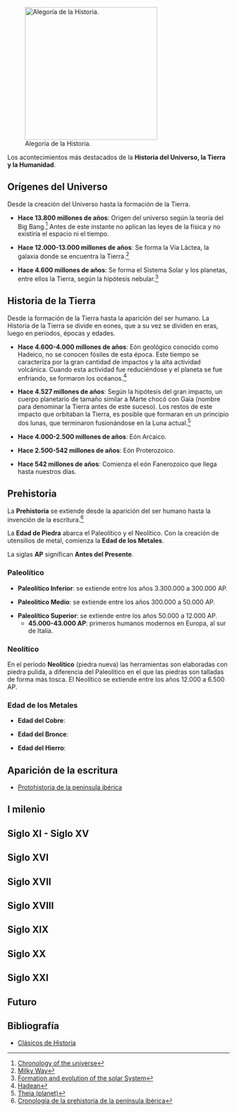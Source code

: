 {{header|1=Historia}}
{{historia}}
[[File:historia.jpg|thumb|right|300px|Alegoría de la Historia.]]

Los acontecimientos más destacados de la '''Historia del Universo, la Tierra y la Humanidad'''.

== Orígenes del Universo ==

Desde la creación del Universo hasta la formación de la Tierra.

* '''Hace 13.800 millones de años''': Origen del universo según la teoría del Big Bang.<ref>[https://en.wikipedia.org/wiki/Chronology_of_the_universe Chronology of the universe]</ref> Antes de este instante no aplican las leyes de la física y no existiría el espacio ni el tiempo.

* '''Hace 12.000-13.000 millones de años''': Se forma la Vía Láctea, la galaxia donde se encuentra la Tierra.<ref>[https://en.wikipedia.org/wiki/Milky_Way#Formation Milky Way]</ref>

* '''Hace 4.600 millones de años''': Se forma el Sistema Solar y los planetas, entre ellos la Tierra, según la hipótesis nebular.<ref>[https://en.wikipedia.org/wiki/Formation_and_evolution_of_the_Solar_System Formation and evolution of the solar System]</ref>

== Historia de la Tierra ==

Desde la formación de la Tierra hasta la aparición del ser humano. La Historia de la Tierra se divide en eones, que a su vez se dividen en eras, luego en períodos, épocas y edades. 

* '''Hace 4.600-4.000 millones de años''': Eón geológico conocido como Hadeico, no se conocen fósiles de esta época. Este tiempo se caracteriza por la gran cantidad de impactos y la alta actividad volcánica. Cuando esta actividad fue reduciéndose y el planeta se fue enfriando, se formaron los océanos.<ref>[https://en.wikipedia.org/wiki/Hadean Hadean]</ref>

* '''Hace 4.527 millones de años''': Según la hipótesis del gran impacto, un cuerpo planetario de tamaño similar a Marte chocó con Gaia (nombre para denominar la Tierra antes de este suceso). Los restos de este impacto que orbitaban la Tierra, es posible que formaran en un principio dos lunas, que terminaron fusionándose en la Luna actual.<ref>[https://en.wikipedia.org/wiki/Theia_(planet) Theia (planet)]</ref>

* '''Hace 4.000-2.500 millones de años''': Eón Arcaico.

* '''Hace 2.500-542 millones de años''': Eón Proterozoico.

* '''Hace 542 millones de años''': Comienza el eón Fanerozoico que llega hasta nuestros días.

<!--

The Hadean eon represents the time before a reliable (fossil) record of life; it began with the formation of the planet and ended 4.0 billion years ago. The following Archean and Proterozoic eons produced the beginnings of life on Earth and its earliest evolution. The succeeding eon is the Phanerozoic, divided into three eras: the Palaeozoic, an era of arthropods, fishes, and the first life on land; the Mesozoic, which spanned the rise, reign, and climactic extinction of the non-avian dinosaurs; and the Cenozoic, which saw the rise of mammals. Recognizable humans emerged at most 2 million years ago, a vanishingly small period on the geological scale.

The earliest undisputed evidence of life on Earth dates at least from 3.5 billion years ago,[7][8][9] during the Eoarchean Era, after a geological crust started to solidify following the earlier molten Hadean Eon. There are microbial mat fossils such as stromatolites found in 3.48 billion-year-old sandstone discovered in Western Australia.[10][11][12] Other early physical evidence of a biogenic substance is graphite in 3.7 billion-year-old metasedimentary rocks discovered in southwestern Greenland[13] as well as "remains of biotic life" found in 4.1 billion-year-old rocks in Western Australia.[14][15] According to one of the researchers, "If life arose relatively quickly on Earth … then it could be common in the universe."[14]

Photosynthetic organisms appeared between 3.2 and 2.4 billion years ago and began enriching the atmosphere with oxygen. Life remained mostly small and microscopic until about 580 million years ago, when complex multicellular life arose, developed over time, and culminated in the Cambrian Explosion about 541 million years ago. This sudden diversification of life forms produced most of the major phyla known today, and divided the Proterozoic Eon from the Cambrian Period of the Paleozoic Era. It is estimated that 99 percent of all species that ever lived on Earth, over five billion,[16] have gone extinct.[17][18] Estimates on the number of Earth's current species range from 10 million to 14 million,[19] of which about 1.2 million are documented, but over 86 percent have not been described.[20] However, it was recently claimed that 1 trillion species currently live on Earth, with only one-thousandth of one percent described.[21]

The Earth's crust has constantly changed since its formation, as has life has since its first appearance. Species continue to evolve, taking on new forms, splitting into daughter species, or going extinct in the face of ever-changing physical environments. The process of plate tectonics continues to shape the Earth's continents and oceans and the life they harbor. Human activity is now a dominant force affecting global change, harming the biosphere, the Earth's surface, hydrosphere, and atmosphere with the loss of wild lands, over-exploitation of the oceans, production of greenhouse gases, degradation of the ozone layer, and general degradation of soil, air, and water quality. 

-->

== Prehistoria ==

La '''Prehistoria''' se extiende desde la aparición del ser humano hasta la invención de la escritura.<ref>[https://es.wikipedia.org/wiki/Anexo:Cronolog%C3%ADa_de_la_prehistoria_de_la_pen%C3%ADnsula_ib%C3%A9rica Cronología de la prehistoria de la península ibérica]</ref>

La '''Edad de Piedra''' abarca el Paleolítico y el Neolítico. Con la creación de utensilios de metal, comienza la '''Edad de los Metales'''.

La siglas '''AP''' significan '''Antes del Presente'''.

=== Paleolítico ===

* '''Paleolítico Inferior''': se extiende entre los años 3.300.000 a 300.000 AP.

* '''Paleolítico Medio''': se extiende entre los años 300.000 a 50.000 AP.

* '''Paleolítico Superior''': se extiende entre los años 50.000 a 12.000 AP.
** '''45.000-43.000 AP''': primeros humanos modernos en Europa, al sur de Italia.

=== Neolítico ===

En el período '''Neolítico''' (piedra nueva) las herramientas son elaboradas con piedra pulida, a diferencia del Paleolítico en el que las piedras son talladas de forma más tosca. El Neolítico se extiende entre los años 12.000 a 6.500 AP.

=== Edad de los Metales ===

* '''Edad del Cobre''': 

* '''Edad del Bronce''': 

* '''Edad del Hierro''': 

== Aparición de la escritura ==

* [https://es.wikipedia.org/wiki/Protohistoria_de_la_pen%C3%ADnsula_ib%C3%A9rica Protohistoria de la península ibérica]

== I milenio ==

== Siglo XI - Siglo XV ==

== Siglo XVI ==

== Siglo XVII ==

== Siglo XVIII ==

== Siglo XIX ==


== Siglo XX ==


== Siglo XXI ==

== Futuro ==
{{ap|1={{:rootpath}}/futuro/futuro|2=Futuro}}

== Bibliografía ==

* [https://clasicoshistoria.blogspot.com/ Clásicos de Historia]


{{historia}}
{{ramas del saber}}
{{footer}}
